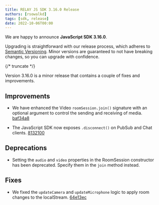 ```yaml
---
title: RELAY JS SDK 3.16.0 Release
authors: [rsowalkd]
tags: [sdk, release]
date: 2022-10-06T00:00
---
```


We are happy to announce **JavaScript SDK 3.16.0**.

Upgrading is straightforward with our release process, which adheres to [Semantic Versioning](https://semver.org/).
Minor versions are guaranteed to not have breaking changes, so you can upgrade with confidence.

<ReleaseCard library="@signalwire/js" version="3.16.0" releaseType="minor"/>


{/* truncate */}

Version 3.16.0 is a minor release that contains a couple of fixes and improvements.

## Improvements

- We have enhanced the Video `roomSession.join()` signature with an optional argument to control the sending and receiving of media. [baf34a8](https://github.com/signalwire/signalwire-js/commit/baf34a875965b7aed93ed4a7fc64767df46bb11a)

- The JavaScript SDK now exposes `.disconnect()` on PubSub and Chat clients. [8132100](https://github.com/signalwire/signalwire-js/commit/8132100cb237dfe69136ef175c235690cfe577db)

## Deprecations

- Setting the `audio` and `video` properties in the RoomSession constructor has been deprecated. Specify them in the `join` method instead.

## Fixes

- We fixed the `updateCamera` and `updateMicrophone` logic to apply room changes to the localStream. [64e13ec](https://github.com/signalwire/signalwire-js/commit/64e13ec60a812ba3dbab941ea3d2bfa5f27ad5fe)
